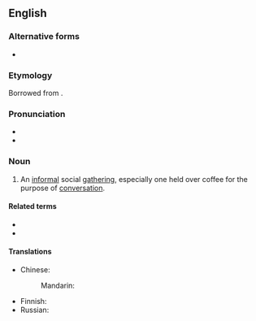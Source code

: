 ==English==
{{was wotd|2009|November|5}}

===Alternative forms===
* {{l|en|klatsch}}

===Etymology===
Borrowed from {{bor|en|de|Klatsch||meeting at which people gossip}}.

===Pronunciation===
* {{IPA|/klætʃ/|lang=en}}
* {{audio|en-us-klatch.ogg|Audio (US)|lang=en}}

===Noun===
{{en-noun|es|klatchs}}

# An [[informal]] social [[gathering]], especially one held over coffee for the purpose of [[conversation]].

====Related terms====
* {{l|en|coffee klatch}}
* {{l|en|kaffeeklatch}}

====Translations====
{{trans-top|informal social gathering}}
* Chinese:
*: Mandarin: {{t-needed|cmn}}
{{trans-mid}}
* Finnish: {{t-needed|fi}}
* Russian: {{t+|ru|посиде́лки}}
{{trans-bottom}}